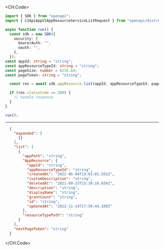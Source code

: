 
<CH.Code>
```typescript List.ts
import { SDK } from "openapi";
import { C1ApiAppV1AppResourceServiceListRequest } from "openapi/dist/models/operations";

async function run() {
  const sdk = new SDK({
    security: {
      bearerAuth: "",
      oauth: "",
    },
  });
const appId: string = "string";
const appResourceTypeId: string = "string";
const pageSize: number = 6235.64;
const pageToken: string = "string";

  const res = await sdk.appResource.list(appId, appResourceTypeId, pageSize, pageToken);

  if (res.statusCode == 200) {
    // handle response
  }
}

run();
```
---

```json Example Response
  {
    "expanded": [
      {}
    ],
    "list": [
      {
        "appPath": "string",
        "AppResource": {
          "appId": "string",
          "appResourceTypeId": "string",
          "createdAt": "2022-06-04T19:03:01.565Z",
          "customDescription": "string",
          "deletedAt": "2021-09-25T15:30:16.034Z",
          "description": "string",
          "displayName": "string",
          "grantCount": "string",
          "id": "string",
          "updatedAt": "2022-11-14T17:50:44.109Z"
        },
        "resourceTypePath": "string"
      }
    ],
    "nextPageToken": "string"
  }
```
</CH.Code>
